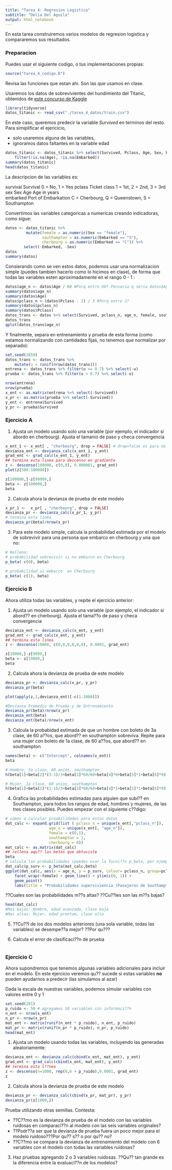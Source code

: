 ```yaml
---
title: "Tarea 4: Regresion Logistica"
subtitle: "Delia Del Aguila"
output: html_notebook
---
```



En esta tarea construiremos varios modelos de regresion logistica
y compararemos sus resultados.

### Preparacion

Puedes usar el siguiente codigo, o tus implementaciones propias:

```r
source("tarea_4_codigo.R")
```

Revisa las funciones que estan ahi. Son las que usamos en clase.

Usaremos los datos de sobrevivientes del hundimiento del Titanic,
obtenidos de [este concurso de Kaggle](https://www.kaggle.com/c/titanic)

```r
library(tidyverse)
datos_titanic <- read_csv("./tarea_4_datos/train.csv")
```

En este caso, queremos predecir la variable *Survived* en terminos del resto.
Para simiplificar el ejericicio, 

 - solo usaremos alguna de las variables,
 - ignoramos datos faltantes en la variable edad

```r
datos_titanic <- datos_titanic %>% select(Survived, Pclass, Age, Sex, Embarked) %>%
    filter(!is.na(Age), !is.na(Embarked))
summary(datos_titanic)
head(datos_titanic)
```

La descripcion de las variables es:

survival	Survival	0 = No, 1 = Yes
pclass	Ticket class	1 = 1st, 2 = 2nd, 3 = 3rd
sex	Sex	
Age	Age in years	
embarked	Port of Embarkation	C = Cherbourg, Q = Queenstown, S = Southampton

Convertimos las variables categoricas a numericas creando indicadoras, como
sigue:

```r
datos <- datos_titanic %>% 
         mutate(female = as.numeric(Sex == "female"),
                southampton = as.numeric(Embarked == "S"),
                cherbourg = as.numeric(Embarked == "C")) %>%
        select(-Embarked, -Sex)
datos
summary(datos)
```

Consierando como se ven estos datos, podemos usar una normalizacion simple
(puedes tambien hacerlo como lo hicimos en clase), de forma que todas las variables
esten aproximadamente en el rango 0 - 1 :

```r
datos$age_n <- datos$Age / 60 #Porq entre 60? Pensaria q seria datos$Age-0.42 / 80
summary(datos$age_n)
summary(datos$Age)
datos$pclass_n <-(datos$Pclass - 1) / 3 #Porq entre 2?
summary(datos$pclass_n)
summary(datos$Pclass)
datos_trans <- datos %>% select(Survived, pclass_n, age_n, female, southampton, cherbourg)
datos_trans
qplot(datos_trans$age_n)
```



Y finalmente, separa en entrenamiento y prueba de esta forma (como estamos
normalizando con cantidades fijas, no tenemos que normalizar por separado):

```r
set.seed(2850)
datos_trans <- datos_trans %>% 
    mutate(u = runif(nrow(datos_trans))) 
entrena <- datos_trans %>% filter(u <= 0.7) %>% select(-u)
prueba <- datos_trans %>% filter(u > 0.7) %>% select(-u)
```

```r
nrow(entrena)
nrow(prueba)
x_ent <- as.matrix(entrena %>% select(-Survived))
x_pr <- as.matrix(prueba %>% select(-Survived))
y_ent <- entrena$Survived
y_pr <- prueba$Survived
```


### Ejercicio A

1. Ajusta un modelo usando solo una variable (por ejemplo, el indicador si 
abordo en cherbourg). Ajusta el tamanio de paso y checa convergencia

```r
x_ent_1 <- x_ent[ , "cherbourg", drop = FALSE] # drop=false es para no convertir en vector
devianza_ent <- devianza_calc(x_ent_1, y_ent)
grad_ent <- grad_calc(x_ent_1, y_ent)
## termina esta linea para descenso en gradiente
z <- descenso(100000, c(0,0), 0.000001, grad_ent)
plot(z[500:100000])
```

```r
z[100000,]-z[99999,]
beta <- z[100000,]
beta
```

2. Calcula ahora la devianza de prueba de este modelo

```r
x_pr_1 <-  x_pr[ , "cherbourg", drop = FALSE]
devianza_pr <- devianza_calc(x_pr_1, y_pr)
# termina esta linea
devianza_pr(beta)/nrow(x_pr)

```

3. Para este modelo simple, calcula la probabilidad estimada por el modelo
de sobrevivir para una persona que embarco en cherbourg y una que no:

```r
# Rellena:
# probabilidad sobrevivir si no embarco en Cherbourg
p_beta( c(0), beta)

# probabilidad si embarco  en Cherbourg
p_beta( c(1), beta)

```


### Ejercicio B

Ahora utiliza todas las variables, y repite el ejercicio anterior:

1. Ajusta un modelo usando solo una variable (por ejemplo, el indicador si 
abord?? en cherbourg). Ajusta el tama??o de paso y checa convergencia

```r
devianza_ent <- devianza_calc(x_ent, y_ent)
grad_ent <- grad_calc(x_ent, y_ent)
## termina esta linea
z <- descenso(10000, c(0,0,0,0,0,0), 0.0001, grad_ent)
```

```r
z[10000,]-z[9999,]
beta <- z[10000,]
beta
```

2. Calcula ahora la devianza de prueba de este modelo

```r
devianza_pr <- devianza_calc(x_pr, y_pr)
devianza_pr(beta)
```

```r
plot(apply(z,1,devianza_ent)[-c(1:1000)])
```
```r
#Devianza Promedio de Prueba y de Entrenamiento
devianza_pr(beta)/nrow(x_pr)
devianza_ent(beta)
devianza_ent(beta)/nrow(x_ent)

```

3. Calcula la probabidad estimada de que un hombre con boleto de 3a clase, de 60 a??os,
que abord?? en southampton sobreviva. Repite para una mujer con boleto de 1a clase, de 60
a??os, que abord?? en southampton

```r
names(beta) <- c("Intercept", colnames(x_ent))
beta

# Hombre, 3a clase, 60 anios, southampton
h(beta[1]+beta[2]*(3-1)/3+beta[3]*60/60+beta[4]*0+beta[5]*1+beta[6]*0)

# Mujer, 1a clase, 60 anios, southampton
h(beta[1]+beta[2]*(1-1)/3+beta[3]*60/60+beta[4]*1+beta[5]*1+beta[6]*0)


```

4. Grafica las probabilidades estimadas para alguien que subi?? en Southampton,
para todos los rangos de edad, hombres y mujeres, de las tres clases posibles. Puedes
empezar con el siguiente c??digo:

```r
# vamos a calcular proabilidades para estos datos
dat_calc <- expand.grid(list ( pclass_n = unique(x_ent[,"pclass_n"]),
                   age_n = unique(x_ent[, "age_n"]),
                   female = c(0,1),
                   southampton = 1,
                   cherbourg = 0))
mat_calc <- as.matrix(dat_calc)
## rellena aqu?? las betas que obtuviste
beta
# calcula las probabilidades (puedes usar la fucni??n p_beta, por ejemplo)
dat_calc$p_surv <- p_beta(mat_calc,beta)
ggplot(dat_calc, aes(x = age_n, y = p_surv, colour= pclass_n, group=pclass_n)) +
    facet_wrap(~female) + geom_line() + ylim(c(0, 1)) +
    geom_point()
    labs(title = "Probabilidades superviviencia (Pasajeros de Southampton)") 
```

??Cuales son las probabilidades m??s altas? ??Cu??les son las m??s bajas?
```r
head(dat_calc)
#Mas bajas: Hombre, edad avanzada, clase baja
#Mas altas: Mujer, edad prontam, clase alta

```

5. ??Cu??l de los dos modelos anteriores (una sola variable, todas las variables)
se desempe??a mejor? ??Por qu???



6. Calcula el error de clasificaci??n de prueba 

```r


```




### Ejercicio C

Ahora supondremos que tenemos algunas variables adicionales para incluir en el modelo.
En este ejercicio veremos qu?? sucede si estas variables **no** pueden ayudarnos
a predecir (las simulamos al azar)

Dada la escala de nuestras variables, podemos simular variables con valores entre 0 y 1

```r
set.seed(201)
p_ruido <- 50 # agregamos 50 variables sin informaci??n
n_ent <- nrow(x_ent)
n_pr <- nrow(x_pr)
mat_ent <- matrix(runif(n_ent * p_ruido), n_ent, p_ruido)
mat_pr <- matrix(runif(n_pr * p_ruido), n_pr, p_ruido)
head(mat_ent)
```

1. Ajusta un modelo usando todas las variables, incluyendo
las generadas aleatoriamente:

```r
devianza_ent <- devianza_calc(cbind(x_ent, mat_ent), y_ent)
grad_ent <- grad_calc(cbind(x_ent, mat_ent), y_ent)
## termina esta l??nea
z <- descenso(n=1000, rep(0,6 + p_ruido),0.0001, grad_ent)
z
```

2. Calcula ahora la devianza de prueba de este modelo

```r
devianza_pr <- devianza_calc(cbind(x_pr, mat_pr), y_pr)
devianza_pr(z[1000,])
```

Prueba utilizando otras semillas. Contesta:

- ??C??mo es la devianza de prueba
de el modelo con las variables ruidosas en comparaci??n al modelo con
las seis variables originales?
- ??Podr??a ser que la devianza de prueba fuera un poco mejor para el modelo
ruidoso???Por qu?? s?? o por qu?? no?
- ??C??mo se compara la devianza de *entrenamiento* del modelo con 6 variables
con el modelo con todas las variables ruidosas?


3. Haz pruebas agregando 2 o 3 variables ruidosas. ??Qu?? tan grande es la diferencia
entre la evaluaci??n de los modelos?
